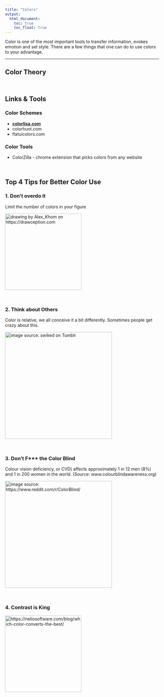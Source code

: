```yaml
---
title: "Colors"
output:
  html_document:
    toc: true  
    toc_float: true 
---
```


Color is one of the most important tools to transfer information, evokes emotion and set style.
There are a few things that one can do to use colors to your advantage.

----

## Color Theory


<br>

## Links & Tools

### Color Schemes

- [**colorlisa.com**](http://colorlisa.com/)
- colorhunt.com
- flatuicolors.com

### Color Tools

- ColorZilla - chrome extension that picks colors from any website

<br>

## Top 4 Tips for Better Color Use

### **1. Don't overdo it**

Limit the number of colors in your figure 

<img src="https://cdn.drawception.com/images/panels/2013/6-13/kbN8PjwxWP-2.png" alt="drawing by Alex_Khom on https://drawception.com" height="250"/>

<br>

### **2. Think about Others**

Color is relative, we all conceive it a bit differently. Sometimes people get crazy about this.

<img src="https://i.kym-cdn.com/photos/images/newsfeed/000/920/899/715.jpg" alt="image source: swiked on Tumblr" height="350"/>

<br>

### **3. Don't F\*\*\* the Color Blind**

Colour vision deficiency, or CVD) affects approximately 1 in 12 men (8%) and 1 in 200 women in the world. (Source: www.colourblindawareness.org)


<img src="https://i.redd.it/zulqus1dkb421.jpg" alt="image source: https://www.reddit.com/r/ColorBlind/" height="350"/>

<br>

### **4. Contrast is King**

<img src="https://neliosoftware.com/wp-content/uploads/2015/08/color-contrast.png" alt="https://neliosoftware.com/blog/which-color-converts-the-best/" height="250"/>
